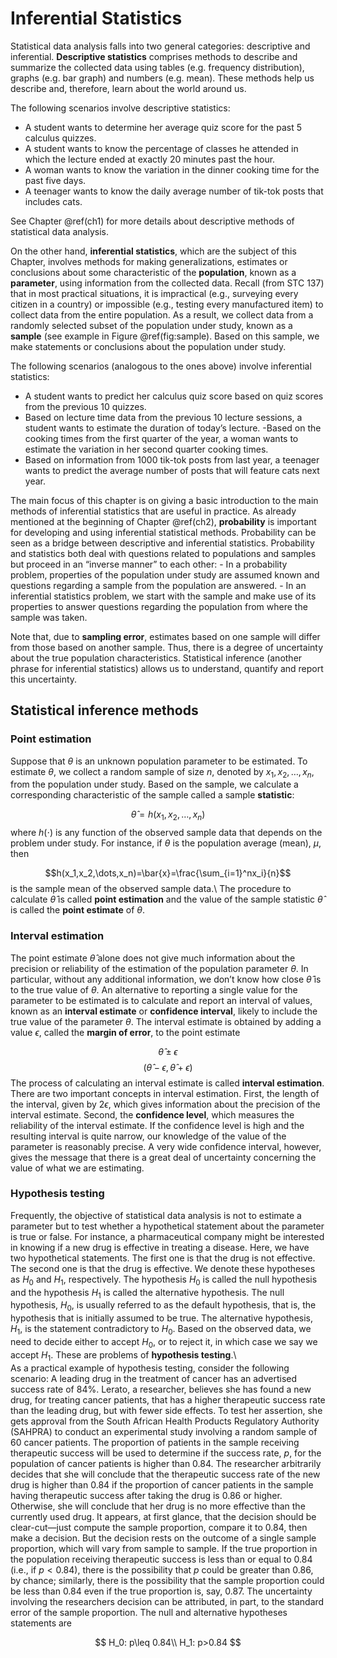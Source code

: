# Inferential Statistics

Statistical data analysis falls into two general categories: descriptive and inferential. **Descriptive statistics** comprises methods to describe and summarize the collected data using tables (e.g. frequency distribution), graphs (e.g. bar graph) and numbers (e.g. mean). These methods help us describe and, therefore, learn about the world around us.

The following scenarios involve descriptive statistics:

- A student wants to determine her average quiz score for the past 5 calculus quizzes.
- A student wants to know the percentage of classes he attended in which the lecture ended at exactly 20 minutes past the hour.
- A woman wants to know the variation in the dinner cooking time for the past five days.
- A teenager wants to know the daily average number of tik-tok posts that includes cats.

See Chapter \@ref(ch1) for more details about descriptive methods of statistical data analysis.

On the other hand, **inferential statistics**, which are the subject of this Chapter, involves methods for making generalizations, estimates or conclusions about some characteristic of the **population**, known as a **parameter**, using information from the collected data. Recall (from STC 137) that in most practical situations, it is impractical (e.g., surveying every citizen in a country) or impossible (e.g., testing every manufactured item) to collect data from the entire population. As a result, we collect data from a randomly selected subset of the population under study, known as a **sample** (see example in Figure \@ref(fig:sample). Based on this sample, we make statements or conclusions about the population under study.

\begin{figure}[h]
\centering
\includegraphics[width = 0.6\textwidth]{Figures/population_sample.png}
\caption{Illustration of a sample drawn from a population.}
\label{fig:sample}
\end{figure}

The following scenarios (analogous to the ones above) involve inferential statistics:

- A student wants to predict her calculus quiz score based on quiz scores from the previous 10 quizzes.
- Based on lecture time data from the previous 10 lecture sessions, a student wants to estimate the duration of today's lecture.
-Based on the cooking times from the first quarter of the year, a woman wants to estimate the variation in her second quarter cooking times.
- Based on information from 1000 tik-tok posts from last year, a teenager wants to predict the average number of posts that will feature cats next year. 

The main focus of this chapter is on giving a basic introduction to the main methods of inferential statistics that are useful in practice. As already mentioned at the beginning of Chapter \@ref(ch2), **probability** is important for developing and using inferential statistical methods. Probability can be seen as a bridge between descriptive and inferential statistics. Probability and statistics both deal with questions related to populations and samples but proceed in an "inverse manner" to each other:
- In a probability problem, properties of the population under study are assumed known and questions regarding a sample from the population are answered.
- In an inferential statistics problem, we start with the sample and make use of its properties to answer questions regarding the population from where the sample was taken.

Note that, due to **sampling error**, estimates based on one sample will differ from those based on another sample. Thus, there is a degree of uncertainty about the true population characteristics. Statistical inference (another phrase for inferential statistics) allows us to understand, quantify and report this uncertainty. 

## Statistical inference methods

### Point estimation
Suppose that $\theta$ is an unknown population parameter to be estimated. To estimate $\theta$, we collect a random sample of size $n$, denoted by $x_1,x_2,\dots,x_n$, from the population under study. Based on the sample, we calculate a corresponding characteristic of the sample called a sample **statistic**:

$$\hat{\theta}=h(x_1,x_2,\dots,x_n)$$
where $h(\cdot)$ is any function of the observed sample data that depends on the problem under study. For instance, if $\theta$ is the population average (mean), $\mu$, then 

$$h(x_1,x_2,\dots,x_n)=\bar{x}=\frac{\sum_{i=1}^nx_i}{n}$$
is the sample mean of the observed sample data.\\
The procedure to calculate $\hat{\theta}$ is called **point estimation** and the value of the sample statistic $\hat{\theta}$ is called the **point estimate** of $\theta$.  

### Interval estimation
The point estimate $\hat{\theta}$ alone does not give much information about the precision or reliability of the estimation of the population parameter $\theta$. In particular, without any additional information, we don't know how close $\hat{\theta}$ is to the true value of $\theta$. An alternative to reporting a single value for the parameter to be estimated is to calculate and report an interval of values, known as an **interval estimate** or **confidence interval**, likely to include the true value of the parameter $\theta$. The interval estimate is obtained by adding a value $\epsilon$, called the **margin of error**, to the point estimate

$$\hat{\theta}\pm \epsilon$$
$$(\hat{\theta}-\epsilon,\hat{\theta}+\epsilon)$$
The process of calculating an interval estimate is called **interval estimation**. There are two important concepts in interval estimation. First, the length of the interval, given by $2\epsilon$, which gives information about the precision of the interval estimate. Second, the **confidence level**, which measures the reliability of the interval estimate. If the confidence level is high and the resulting interval is quite narrow, our knowledge of the value of the parameter is reasonably precise. A very wide confidence interval, however, gives the message that there is a great deal of uncertainty concerning the value of what we are estimating. 

### Hypothesis testing

Frequently, the objective of statistical data analysis is not to estimate a parameter but to test whether a hypothetical statement about the parameter is true or false. For instance, a pharmaceutical company might be interested in knowing if a new drug is effective in treating a disease. Here, we have two hypothetical statements. The first one is that the drug is not effective. The second one is that the drug is effective. We denote these hypotheses as $H_0$ and $H_1$, respectively. The hypothesis $H_0$ is called the null hypothesis and the hypothesis $H_1$ is called the alternative hypothesis. The null hypothesis, $H_0$, is usually referred to as the default hypothesis, that is, the hypothesis that is initially assumed to be true. The alternative hypothesis, $H_1$, is the statement contradictory to $H_0$. Based on the observed data, we need to decide either to accept $H_0$, or to reject it, in which case we say we accept $H_1$. These are problems of **hypothesis testing**.\\  
As a practical example of hypothesis testing, consider the following scenario: A leading drug in the treatment of cancer has an advertised success rate of $84\%$. Lerato, a researcher, believes she has found a new drug, for treating cancer patients, that has a higher therapeutic success rate than the leading drug, but with fewer side effects. To test her assertion, she gets approval from the South African Health Products Regulatory Authority (SAHPRA) to conduct an experimental study involving a random sample of 60 cancer patients. The proportion of patients in the sample receiving therapeutic success will be used to determine if the success rate, $p$, for the population of cancer patients is higher than $0.84$. The researcher arbitrarily decides that she will conclude that the therapeutic success rate of the new drug is higher than $0.84$ if the proportion of cancer patients in the sample having therapeutic success after taking the drug is $0.86$ or higher. Otherwise, she will conclude that her drug is no more effective than the currently used drug. It appears, at first glance, that the decision should be clear-cut—just compute the sample proportion, compare it to $0.84$, then make a decision. But the decision rests on the outcome of a single sample proportion, which will vary from sample to sample. If the true proportion in the population receiving therapeutic success is less than or equal to $0.84$ (i.e., if $p<0.84$), there is the possibility that $p$ could be greater than $0.86$, by chance; similarly, there is the possibility that the sample proportion could be less than $0.84$ even if the true proportion is, say, $0.87$. The uncertainty involving
the researchers decision can be attributed, in part, to the standard error of the sample proportion. The null and alternative hypotheses statements are

$$
H_0: p\leq 0.84\\
H_1: p>0.84
$$